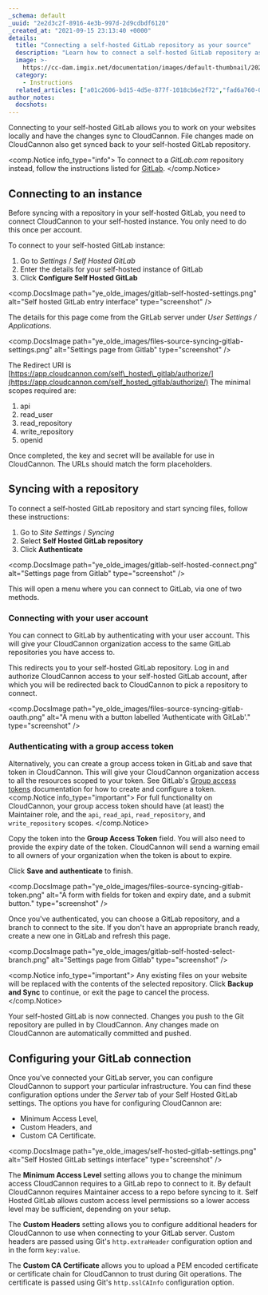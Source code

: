 ```yaml
---
_schema: default
_uuid: "2e2d3c2f-8916-4e3b-997d-2d9cdbdf6120"
_created_at: "2021-09-15 23:13:40 +0000"
details:
  title: "Connecting a self-hosted GitLab repository as your source"
  description: "Learn how to connect a self-hosted GitLab repository as your source with CloudCannon."
  image: >-
    https://cc-dam.imgix.net/documentation/images/default-thumbnail/2023-Q4/CloudCannon-Documentation-Thumbnail.png
  category:
    - Instructions
  related_articles: ["a01c2606-bd15-4d5e-877f-1018cb6e2f72","fad6a760-07db-4f3b-8f69-82bd66e188cb"]
author_notes:
  docshots:
---
```


Connecting to your self-hosted GitLab allows you to work on your websites locally and have the changes sync to CloudCannon. File changes made on CloudCannon also get synced back to your self-hosted GitLab repository.

<comp.Notice info_type="info">
  To connect to a *GitLab.com* repository instead, follow the instructions listed for [GitLab](/documentation/articles/connecting-a-gitlab-respository-as-your-source/).
</comp.Notice>

## Connecting to an instance
Before syncing with a repository in your self-hosted GitLab, you need to connect CloudCannon to your self-hosted instance. You only need to do this once per account.

To connect to your self-hosted GitLab instance:

1. Go to *Settings* / *Self Hosted GitLab*
2. Enter the details for your self-hosted instance of GitLab
3. Click **Configure Self Hosted GitLab**

<comp.DocsImage path="ye_olde_images/gitlab-self-hosted-settings.png" alt="Self hosted GitLab entry interface" type="screenshot" />

The details for this page come from the GitLab server under *User Settings / Applications*.

<comp.DocsImage path="ye_olde_images/files-source-syncing-gitlab-settings.png" alt="Settings page from Gitlab" type="screenshot" />

The Redirect URI is [https://app.cloudcannon.com/self\_hosted\_gitlab/authorize/](https://app.cloudcannon.com/self_hosted_gitlab/authorize/) The minimal scopes required are:

1. api
2. read\_user
3. read\_repository
4. write\_repository
5. openid

Once completed, the key and secret will be available for use in CloudCannon. The URLs should match the form placeholders.

## Syncing with a repository


To connect a self-hosted GitLab repository and start syncing files, follow these instructions:

1. Go to *Site Settings* / *Syncing*
2. Select **Self Hosted GitLab repository**
3. Click **Authenticate**

<comp.DocsImage path="ye_olde_images/gitlab-self-hosted-connect.png" alt="Settings page from Gitlab" type="screenshot" />


This will open a menu where you can connect to GitLab, via one of two methods.

### Connecting with your user account

You can connect to GitLab by authenticating with your user account. This will give your CloudCannon organization access to the same GitLab repositories you have access to.

This redirects you to your self-hosted GitLab repository. Log in and authorize CloudCannon access to your self-hosted GitLab account, after which you will be redirected back to CloudCannon to pick a repository to connect.

<comp.DocsImage path="ye_olde_images/files-source-syncing-gitlab-oauth.png" alt="A menu with a button labelled 'Authenticate with GitLab'." type="screenshot" />

### Authenticating with a group access token

Alternatively, you can create a group access token in GitLab and save that token in CloudCannon. This will give your CloudCannon organization access to all the resources scoped to your token.
See GitLab's [Group access tokens](https://docs.gitlab.com/ee/user/group/settings/group_access_tokens.html) documentation for how to create and configure a token.
<comp.Notice info_type="important">
  For full functionality on CloudCannon, your group access token should have (at least) the Maintainer role, and the `api`, `read_api`, `read_repository`, and `write_repository` scopes.
</comp.Notice>

Copy the token into the **Group Access Token** field. You will also need to provide the expiry date of the token. CloudCannon will send a warning email to all owners of your organization when the token is about to expire.


Click **Save and authenticate** to finish.

<comp.DocsImage path="ye_olde_images/files-source-syncing-gitlab-token.png" alt="A form with fields for token and expiry date, and a submit button." type="screenshot" />

Once you've authenticated, you can choose a GitLab repository, and a branch to connect to the site. If you don't have an appropriate branch ready, create a new one in GitLab and refresh this page.

<comp.DocsImage path="ye_olde_images/gitlab-self-hosted-select-branch.png" alt="Settings page from Gitlab" type="screenshot" />

<comp.Notice info_type="important">
  Any existing files on your website will be replaced with the contents of the selected repository. Click **Backup and Sync** to continue, or exit the page to cancel the process.
</comp.Notice>

Your self-hosted GitLab is now connected. Changes you push to the Git repository are pulled in by CloudCannon. Any changes made on CloudCannon are automatically committed and pushed.

## Configuring your GitLab connection

Once you've connected your GitLab server, you can configure CloudCannon to support your particular infrastructure. You can find these configuration options under the *Server* tab of your Self Hosted GitLab settings. The options you have for configuring CloudCannon are:

* Minimum Access Level,
* Custom Headers, and
* Custom CA Certificate.

<comp.DocsImage path="ye_olde_images/self-hosted-gitlab-settings.png" alt="Self Hosted GitLab settings interface" type="screenshot" />

The **Minimum Access Level** setting allows you to change the minimum
access CloudCannon requires to a GitLab repo to connect to it. By default
CloudCannon requires Maintainer access to a repo before syncing to it.
Self Hosted GitLab allows custom access level permissions so a lower
access level may be sufficient, depending on your setup.

The **Custom Headers** setting allows you to configure additional headers
for CloudCannon to use when connecting to your GitLab server. Custom
headers are passed using Git's `http.extraHeader` configuration option and in the
form `key:value`.

The **Custom CA Certificate** allows you to upload a PEM encoded
certificate or certificate chain for CloudCannon to trust during Git
operations. The certificate is passed using Git's `http.sslCAInfo`
configuration option.

